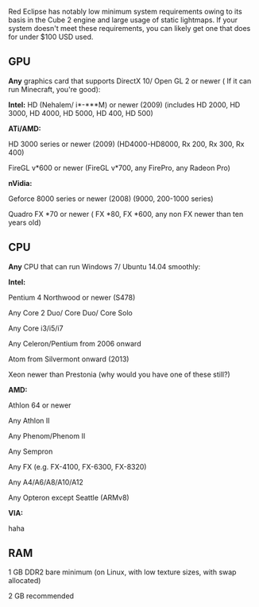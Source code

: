 Red Eclipse has notably low minimum system requirements owing to its basis in the Cube 2 engine and large usage of static lightmaps. If your system doesn't meet these requirements, you can likely get one that does for under $100 USD used.

== GPU ==
'''Any''' graphics card that supports DirectX 10/ Open GL 2 or newer ( If it can run Minecraft, you're good):


'''Intel:''' 
HD (Nehalem/ i*-***M) or newer (2009) (includes HD 2000, HD 3000, HD 4000, HD 5000, HD 400, HD 500)


'''ATi/AMD:''' 

HD 3000 series or newer (2009) (HD4000-HD8000, Rx 200, Rx 300, Rx 400)

FireGL v*600 or newer (FireGL v*700, any FirePro, any Radeon Pro)


'''nVidia:'''

Geforce 8000 series or newer (2008) (9000, 200-1000 series)

Quadro FX *70 or newer ( FX *80, FX *600, any non FX newer than ten years old)

== CPU ==
'''Any''' CPU that can run Windows 7/ Ubuntu 14.04 smoothly:


'''Intel:''' 

Pentium 4 Northwood or newer (S478)

Any Core 2 Duo/ Core Duo/ Core Solo

Any Core i3/i5/i7

Any Celeron/Pentium from 2006 onward

Atom from Silvermont onward (2013)

Xeon newer than Prestonia (why would you have one of these still?)


'''AMD:'''

Athlon 64 or newer

Any Athlon II

Any Phenom/Phenom II

Any Sempron 

Any FX (e.g. FX-4100, FX-6300, FX-8320)

Any A4/A6/A8/A10/A12

Any Opteron except Seattle (ARMv8)


'''VIA:'''

haha

== RAM ==
1 GB DDR2 bare minimum (on Linux, with low texture sizes, with swap allocated)

2 GB recommended
